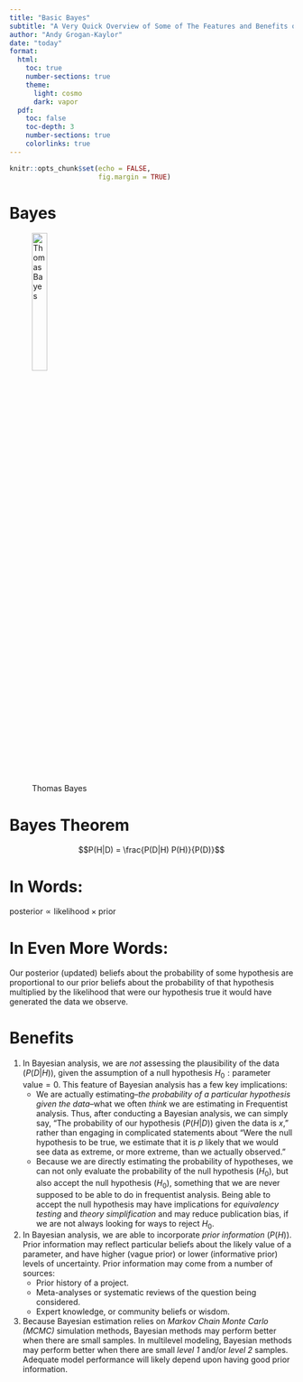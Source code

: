 ```yaml
---
title: "Basic Bayes"
subtitle: "A Very Quick Overview of Some of The Features and Benefits of Bayesian Analysis"
author: "Andy Grogan-Kaylor"
date: "today"
format:
  html:
    toc: true
    number-sections: true
    theme:
      light: cosmo
      dark: vapor
  pdf:
    toc: false
    toc-depth: 3
    number-sections: true
    colorlinks: true
---
```


```r

knitr::opts_chunk$set(echo = FALSE,
                      fig.margin = TRUE)

```

# Bayes

![Thomas Bayes](Thomas_Bayes.png){width=25%}

# Bayes Theorem

$$P(H|D) = \frac{P(D|H) P(H)}{P(D)}$$ 


# In Words:

$\text{posterior} \propto \text{likelihood} \times \text{prior}$ 

# In Even More Words:

Our posterior (updated) beliefs about the probability of some hypothesis are proportional to our prior beliefs about the probability of that hypothesis multiplied by the likelihood that were our hypothesis true it would have generated the data we observe.

# Benefits

1. In Bayesian analysis, we are *not* assessing the plausibility of the data ($P(D|H)$), given the assumption of a null hypothesis $H_0: \text{parameter value} = 0$. This feature of Bayesian analysis has a few key implications:
    + We are actually estimating--*the probability of a particular hypothesis given the data*--what we often *think* we are estimating in Frequentist analysis. Thus, after conducting a Bayesian analysis, we can simply say, "The probability of our hypothesis ($P(H|D)$) given the data is *x*," rather than engaging in complicated statements about "Were the null hypothesis to be true, we estimate that it is *p* likely that we would see data as extreme, or more extreme, than we actually observed."
    + Because we are directly estimating the probability of hypotheses, we can not only evaluate the probability of the null hypothesis ($H_0$), but also accept the null hypothesis ($H_0$), something that we are never supposed to be able to do in frequentist analysis. Being able to accept the null hypothesis may have implications for *equivalency testing* and *theory simplification* and may reduce publication bias, if we are not always looking for ways to reject $H_0$.
2. In Bayesian analysis, we are able to incorporate *prior information* ($P(H)$). Prior information may reflect particular beliefs about the likely value of a parameter, and have higher (vague prior) or lower (informative prior) levels of uncertainty. Prior information may come from a number of sources:
    + Prior history of a project.
    + Meta-analyses or systematic reviews of the question being considered.
    + Expert knowledge, or community beliefs or wisdom.
3. Because Bayesian estimation relies on *Markov Chain Monte Carlo (MCMC)* simulation methods, Bayesian methods may perform better when there are small samples. In multilevel modeling, Bayesian methods may perform better when there are small *level 1* and/or *level 2* samples. Adequate model performance will likely depend upon having good prior information.





